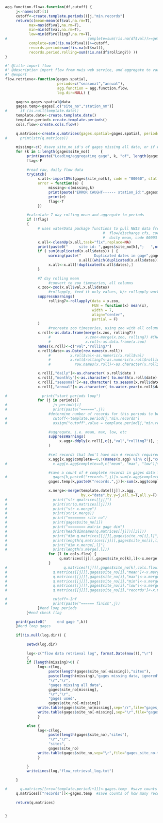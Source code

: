 
```r

agg.function.flow<-function(df,cutoff) {
     j<-names(df)[1]
     cutoff<-create.template.periods()[j,"min.records"]
     return(c(mean=mean(df$val,na.rm=T),
           max=max(df$val,na.rm=T),
           min=min(df$val,na.rm=T),
           low=min(df$rolling7,na.rm=T),
#                                     complete=sum(!is.na(df$val))>=get(x = "cutoff",envir = parent.env()),
           complete=sum(!is.na(df$val))>=cutoff,
           records.period=sum(!is.na(df$val)), 
           records.period.rolling=sum(!is.na(df$rolling7)) ))
}

```


```r
#' @title import flow 
#' @description import flow from nwis web service, and aggregate to various metrics and by various periods
#' @export
flow.retrieve<-function(gages.spatial, 
                        periods=c("seasonal","annual"),
                        agg.function = agg.function.flow,
                        log.dir=NULL) {
     
     gages<-gages.spatial@data
     gages.temp<-gages[,c("site_no","station_nm")]
#      if (is.null(template.date))
     template.date<-create.template.date()
     template.period<-create.template.periods()
     cols.flow<-create.cols.flow()
     
     q.matrices<-create.q.matrices(gages.spatial=gages.spatial, periods=periods, template.date=template.date)
#      print(str(q.matrices))
     
     missing<-c() #save site_no id's of gages missing all data, or if unable to retrieve records
     for (k in 1:length(gages$site_no))     {
          print(paste("Loading/aggregating gage", k, "of", length(gages$site_no)))
          flag<-F
          
          #read raw, daily flow data
          tryCatch(
               x.all<-importDVs(gages$site_no[k], code = "00060", stat = "00003"),
               error = function(e) {
                    missing<-c(missing,k)
                    print(paste("ERROR CAUGHT------ station_id:",gages$site_no[k],"missing"))
                    print(e)
                    flag<-T
               })
     
          #calculate 7-day rolling mean and aggregate to periods 
          if (!flag)
          {                              
               # uses waterData package functions to pull NWIS data from USGS web services 
                                             #  flow/discharge cfs, code 00060
                                             #  daily mean, code 00003
               x.all<-cleanUp(x.all,task="fix",replace=NA)
               print(paste0("     site id: ",gages$site_no[k],";   ",nrow(x.all)," rows"))
               if ( sum(duplicated(x.all$dates)) ) {
                    warning(paste("      Duplicated dates in gage",gages$site_no[k],":",
                                  x.all[(which(duplicated(x.all$dates))-1):which(duplicated(x.all$dates)),], "removed"))
                    x.all<-x.all[!duplicated(x.all$dates),]
               }
               
               #7 day rolling mean
                    #convert to zoo timeseries, all columns
               x.zoo<-zoo(x.all$val,x.all$dates) 
                    #rollapply, feed it only values, b/c rollapply works better that way
               suppressWarnings( 
                    rolling7<-rollapply(data = x.zoo,
                                        FUN = function(x) mean(x), 
                                        width = 7,
                                        align="center", 
                                        partial = F) 
               )
                    #recreate zoo timeseries, using zoo with all columns, plus rolling mean calucated above
               x.roll<-as.data.frame(merge(x.zoo, rolling7))
                    #                x.zoo<-merge(x.zoo, rolling7) #CHANGED
                    #                x.roll<-as.data.frame(x.zoo)
               names(x.roll)<-c("val","rolling7")
               x.roll$date<-as.Date(row.names(x.roll))
                    #         x.roll$val<-as.numeric(x.roll$val)
                    #         x.roll$rolling7<-as.numeric(x.roll$rolling7)     
                    #           row.names(x.roll)<-as.character(x.roll$dates)     

               x.roll[,"daily"]<-as.character( x.roll$date )
               x.roll[,"monthly"]<-as.character( to.month(x.roll$date) )
               x.roll[,"seasonal"]<-as.character( to.season(x.roll$date) )
               x.roll[,"annual"]<-as.character( to.water.year(x.roll$date) )
          
#                print("start periods loop")
               for (j in periods){     
#                     j<-periods[i]
#                     print(paste("======",j))
                    #determine number of records for this periods to be considered "complete"
#                     cutoff<-template.period[j,"min.records"]  
#                     assign("cutoff",value = template.period[j,"min.records"], envir = )
                    
                    #aggregate, i.e. mean, max, low, etc
                    suppressWarnings(
                         x.agg<-ddply(x.roll[,c(j,"val","rolling7")], j, agg.function.flow)
                    )
                    
                    #set records that don't have min # records required for period to NA
                    x.agg[x.agg$complete==0,!(names(x.agg) %in% c(j,"complete", "records.period", "records.period.rolling"))]<-NA
#                     x.agg[x.agg$complete==0,c("mean", "max", "low")]<-NA

                    #save a count of # complete records in gages data frame
#                     gages[k,paste0("records.",j)]<-sum(x.agg$complete)
                    gages.temp[k,paste0("records.",j)]<-sum(x.agg$complete)
                    
                    x.merge<-merge(template.date[[j]],x.agg,
                                   by.x="date",by.y=j,all.x=T,all.y=F)
#                     print("str qmatrices[[j]]")
#                     print(str(q.matrices[[j]]))
#                     print("str x.merge")
#                     print(str(x.merge))
#                     print("======== site no")
#                     print(gages$site_no[i])
#                     print("======== matrix gage dim")
#                     print(head(dimnames(q.matrices[[j]])[[3]]))
#                     print("dim q.matrices[[j]][,gages$site_no[i],l]")
#                     print(length(q.matrices[[j]][,gages$site_no[i],l]))
#                     print("dim x.merge[,l]")
#                     print(length(x.merge[,l]))
                    for (l in cols.flow) {
                         q.matrices[[j]][,gages$site_no[k],l]<-x.merge[,l]
                    }
#                          q.matrices[[j]][,gages$site_no[k],cols.flow]<-x.merge[,cols.flow]  
#                     q.matrices[[j]][,gages$site_no[i],"mean"]<-x.merge$mean
#                     q.matrices[[j]][,gages$site_no[i],"max"]<-x.merge$max
#                     q.matrices[[j]][,gages$site_no[i],"min"]<-x.merge$min
#                     q.matrices[[j]][,gages$site_no[i],"low"]<-x.merge$low
#                     q.matrices[[j]][,gages$site_no[i],"records"]<-x.merge$records

#                     cutoff<-Inf
#                     print(paste("====== finish",j))
               }#end loop periods
          }#end check flag
     
     print(paste0("     end gage ",k))
     }#end loop gages
     
     if(!is.null(log.dir)) {
          
          setwd(log.dir)
          
          log<-c("flow data retrieval log", format.Date(now()),"\r")
          {
          if (length(missing)>0) {
               log<-c(log,             
                    paste(length(gages$site_no[-missing]),"sites"),
                    paste(length(missing),"gages missing data, ignored"),
                    "\r","\r",
                    "gages missing all data",
                    gages$site_no[missing],
                    "\r","\r",
                    "gages used",
                    gages$site_no[-missing])
               write.table(gages$site_no[missing],sep="/r",file="gages_missing_all_data.txt")
               write.table(gages$site_no[-missing],sep="\r",file="gages_site_no.txt",row.names=F,col.names=F)
               }
          
          else {
               log<-c(log,             
                    paste(length(gages$site_no),"sites"),
                    "\r","\r",
                    "sites",
                    gages$site_no)
               write.table(gages$site_no,sep="\r",file="gages_site_no.txt",row.names=F,col.names=F)
               }
          
          }
          writeLines(log,"flow_retrieval_log.txt")
          
     }

#      q.matrices[[nrow(template.period)+1]]<-gages.temp  #save counts of how many records each gages has, for each period aggregated
     q.matrices[["records"]]<-gages.temp  #save counts of how many records each gages has, for each period aggregated
     
     return(q.matrices)
     
     
}
```


